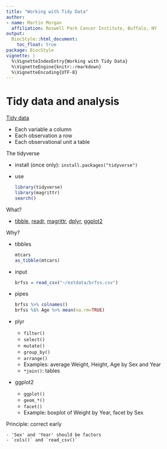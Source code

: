 ```yaml
---
title: "Working with Tidy Data"
author:
- name: Martin Morgan
  affiliation: Roswell Park Cancer Institute, Buffalo, NY
output:
  BiocStyle::html_document:
    toc_float: true
package: BiocStyle
vignette: |
  %\VignetteIndexEntry{Working with Tidy Data}
  %\VignetteEngine{knitr::rmarkdown}
  %\VignetteEncoding{UTF-8}
---
```


# Tidy data and analysis

[Tidy data][]

- Each variable a column
- Each observation a row
- Each observational unit a table

The tidyverse

- install (once only): `install.packages("tidyverse")`
- use

    ```r
    library(tidyverse)
    library(magrittr)
    search()
    ```

What?

- [tibble][], [readr][], [magrittr][], [dplyr][], [ggplot2][]

Why?

- tibbles

    ```r
    mtcars
    as_tibble(mtcars)
    ```

- input

    ```r
    brfss = read_csv("~/extdata/brfss.csv")
    ```

- pipes

    ```r
    brfss %>% colnames()
    brfss %$% Age %>% mean(na.rm=TRUE)
    ```

- plyr

    - `filter()`
    - `select()`
    - `mutate()`
    - `group_by()`
    - `arrange()`
    - Examples: average Weight, Height, Age by Sex and Year
    - `*join()`: tables

- ggplot2

    - `ggplot()`
    - `geom_*()`
    - `facet()`
    - Example: boxplot of Weight by Year, facet by Sex

Principle: correct early

    - 'Sex' and 'Year' should be factors
    - `cols()` and `read_csv()`

[Tidy data]: https://www.jstatsoft.org/article/view/v059i10
[tibble]: https://cran.r-project.org/package=tibble
[dplyr]: https://cran.r-project.org/package=dplyr
[magrittr]: https://cran.r-project.org/package=magrittr
[readr]: https://cran.r-project.org/package=readr
[ggplot2]: https://cran.r-project.org/package=ggplot2
